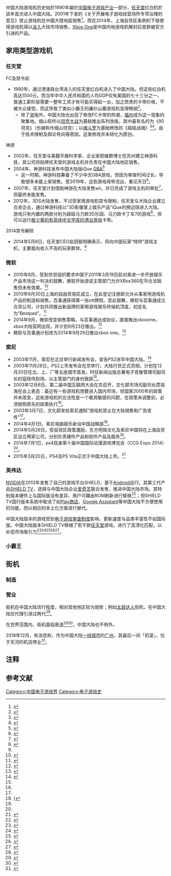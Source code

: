 {{merge|家用游戏机入华|time=2018-09-19T07:54:00+00:00}}
{{update|time=2015-05-16T00:37:37+00:00}}
{{copyedit|time=2014-09-27T11:46:32+00:00}}

中国大陆游戏机历史始於1990年屬於[[中国电子游戏产业|中国电子游戏产业]]一部分，[[任天堂|任天堂]]红白机於該年首次进入中国大陆。2001年下发的《关于开展电子游戏经营场所专项治理的意见》{{noteTag|1=七大部门指文化部、国家经贸委、公安部、信息产业部、外经贸部、海关总署、工商局，要求“自本意见发布之日起，面向国内的电子游戏设备及其零、附件生产、销售即行停止。任何企业、个人不得再从事面向国内的电子游戏设备及其零、附件的生产、销售活动。一经发现向电子游戏经营场所销售电子游戏设备及其零、附件的，由经贸、信息产业部门会同工商行政管理等部门依照有关规定进行处理。”}}禁止游戏机在中國大陸地區销售<ref>{{Cite web|title=国务院办公厅转发文化部等部门 关于开展电子游戏经营场所专项治理意见的通知|url=http://www.people.com.cn/GB/channel1/10/20000630/124651.html|accessdate=|author=|date=2000-06-30|format=|publisher=|language=|archiveurl=https://web.archive.org/web/20040405191024/http://www.people.com.cn/GB/channel1/10/20000630/124651.html|archivedate=2004-04-05|dead-url=no}}</ref>。而在2014年，上海自贸区条例的下發使得游戏机得以[[家用游戏机入华|进入]]大陆市场销售，[[Xbox_One|Xbox One]]是中国内地游戏机解封后首款被官方引进的产品。

== 家用类型游戏机 ==
{{seealso|家用游戏机|掌上遊戲機}}
=== 任天堂 ===
{{seealso|神游科技}}
;FC及禁令前
* 1990年，通过港澳與台湾进入的任天堂红白机进入了中国大陆，但这些红白机高达1500元，而当年中华人民共和国的人均GDP仅有美国的七十三分之一，普通工薪阶层需要一整年工资才有可能买得起一台，加之昂贵的卡带价格，不被大众接受。而这导致了类似小霸王的廉价山寨游戏机变得畅销<ref name="nintendo">{{cite news|author=17173|title=特供主机入华 能否圆梦任天堂的“中国梦”|url=http://news.17173.com/content/2014-05-10/20140510034805368.shtml|accessdate=2014-09-22|newspaper=17173|date=|work=|publisher=|language=|format=|archivedate=2016-12-20|archiveurl=https://web.archive.org/web/20161220074355/http://news.17173.com/content/2014-05-10/20140510034805368.shtml|dead-url=no}}</ref>。
** 除了盗版外，中国大陆也出现了修改FC卡带的热潮，[[福州|福州]]成为这一现象的聚集地。烟山软件以[[坦克大战|坦克大战]]为基础推出系列改版，其中最有名的为《90坦克》（也被称作烟山坦克）；{{link-ja|外星科技|外星科技}}以[[魂斗罗|魂斗罗]]为基础修改的《超级战魂》<ref>{{cite web|title=红白机与四位老人的故事|url=http://game.163.com/special/news/jianzheng_6201.html|accessdate=|author=|date=|format=|publisher=|language=zh-hans|archiveurl=https://archive.today/20141220063251/http://game.163.com/special/news/jianzheng_6201.html|archivedate=2014-12-20|dead-url=yes|website=[[网易|网易游戏]]|access-date=2019-03-20}}</ref><ref>{{cite news|url=http://www.infzm.com/content/95922|title=任天堂：过不了中国这一关|publisher=[[南方周末|南方周末]]|author=张瑞 金幼文 张维 王胜男|date=2013-11-15|archivedate=2016-07-25|archiveurl=https://archive.today/20160725124356/http://www.infzm.com/content/95922|access-date=2019-03-20|dead-url=yes|work=|accessdate=|language=|format=}}</ref>。由于技术限制及舆论导向等原因，这类修改并未转化为原创。
;神游
* 2002年，任天堂与美籍华裔科学家、企业家颜维群博士在苏州建立神游科技，其公司将贴牌任天堂的游戏主机并负责在中国大陆地区销售。
* 2004年，神游科技发布中国大陆版iQue [[Game_Boy_Advance|GBA]]<ref>{{cite web|title=iQue小神游 GBA正式上市|url=http://games.sina.com.cn/newgames/2004/05/053122761.shtml|accessdate=|author=|date=2004-05-31|format=|publisher=|language=zh-hans|archiveurl=https://archive.today/20190320123432/http://games.sina.com.cn/newgames/2004/05/053122761.shtml|archivedate=2019-03-20|dead-url=no|website=[[新浪|新浪游戏频道]]|access-date=2019-03-20}}</ref>
** 这一时期，神游科技筹备了不少中文GBA游戏，但因为审查时间过长，导致很多未能上架销售。至2019年，这些游戏母带流出，重见天日<ref>{{cite web|url=http://www.yystv.cn/p/4785|title=12款未发售的神游中文游戏重见天日，背后是一段遗失的中国游戏机历史|website=游戏研究社|author=偶然轻狂|archivedate=2019-03-20|archiveurl=https://archive.today/20190320122121/http://www.yystv.cn/p/4785|language=zh-hans|access-date=2019-03-20|dead-url=no}}</ref>。
* 2007年，任天堂计划借助神游在大陆发售wii，并已完成了游戏主机的审批<ref>{{cite news|title=任天堂代理为Wii中国区上市做好准备|url=http://games.qq.com/a/20071210/000052.htm|newspaper=腾讯|author=|date=|work=|publisher=|accessdate=|language=|format=|archiveurl=https://web.archive.org/web/20170714044527/http://games.qq.com/a/20071210/000052.htm|archivedate=2017-07-14|dead-url=no}}</ref>，但最终未能发售。
* 2012年，3DS大陆发售，不过受家用游戏机禁令限制，任天堂与大陆企业建立合资企业，通过神游科技以“3D影像掌上娱乐产品”iQue的擦边球进入大陆。游戏只有内置的两款分别为超级马力欧3D乐园、马力欧卡丁车7的游戏<ref>{{cite news|title=3DS大陆行货12月发售 内置马里奥简中游戏|url=http://game.17173.com/content/2012-11-01/20121101102942917.shtml|accessdate=2014-09-22|newspaper=17173|author=|date=|work=|publisher=|language=|format=|archiveurl=https://web.archive.org/web/20161129021319/http://game.17173.com/content/2012-11-01/20121101102942917.shtml|archivedate=2016-11-29|dead-url=no}}</ref>，但可以运行[[任天堂3DS中文区域游戏列表|极少量的有简体中文字库的港台游戏]]卡带。
;2014禁令解除
* 2014年5月8日，任天堂CEO岩田聪明确表示，将向中国玩家“特供”游戏主机，主要面向收入不高的玩家群体。<ref name="nintendo" />

=== 微软 ===
* 2010年8月，受到世贸组织要求中国于2011年3月19日前对美进一步开放娱乐产品市场这一判决的鼓舞，微软开始游说主管部门允许XBox360在华合法销售但未有效果。<ref>{{cite news|title=张亚勤:微软希望尽快在华引入Xbox360|url=http://digi.163.com/10/0729/09/6COGL90I00162IEN.html|accessdate=2014-09-22|newspaper=网易|archive-date=2014-11-29|archive-url=https://web.archive.org/web/20141129083004/http://digi.163.com/10/0729/09/6COGL90I00162IEN.html|dead-url=no}}</ref>
* 2013年9月30日上海的自由贸易区成立，在此登记注册即允许从事家用游戏机产品的制造和销售。百事通获得第一张ott牌照。受此鼓舞，微软与百事通成立合资公司，计划共同推出新品牌的家用游戏娱乐终端机顶盒，初定名为“Bestpad”。<ref>{{cite news|author=腾讯科技|title=中国游戏机市场开放：微软Xbox将变身入华|url=http://games.ifeng.com/yejiehangqing/detail_2013_09/24/29833291_0.shtml|accessdate=2014-09-22|newspaper=网易新闻|archive-date=2016-03-04|archive-url=https://web.archive.org/web/20160304192751/http://games.ifeng.com/yejiehangqing/detail_2013_09/24/29833291_0.shtml|dead-url=no}}</ref>
* 2014年9月，微软改变销售策略，与百事通达成协议，直接推出xboxone。xbox大陆官网出现，并计划9月23日推出。<ref>{{cite web|title=xbox|url=http://www.xbox.com/zh-CN/|accessdate=2014-09-22|archive-date=2020-12-10|archive-url=https://web.archive.org/web/20201210064059/https://www.xbox.com/zh-CN|dead-url=no}}</ref>
* 微软与百事通计划改为2014年9月29日推出xbox one。<ref>{{cite web|author=Xbox中国官方微博|title=Xbox中国官方微博|url=http://weibo.com/5203472552/BolrlzwrT?mod=weibotime|accessdate=2014-09-23}}</ref>

=== 索尼 ===
* 2003年11月，索尼在北京举行新闻发布会，宣告PS2进军中国大陆。<ref name="PS2">{{cite news|title=《见证》：PS2中国大陆行货猝死之谜|url=http://tv.duowan.com/1408/272383514015_5.html|accessdate=2014-09-23|newspaper=多玩|archive-url=https://web.archive.org/web/20141129133446/http://tv.duowan.com/1408/272383514015_5.html|archive-date=2014-11-29|dead-url=yes}}</ref>
* 2003年11月28日，PS2上市发布会在京举行。大陆行货正式亮相，计划在12月20日在北、上、广等五座城市首发。时任新闻出版总署电子音像管理司副司长的寇晓伟到场，以主管部门的身份致辞<ref name="PS2" />。
* 2003年12月6日，第二届中国互联网大会在京召开，文化部市场司副司长庹祖海在会上表态：最近有一些游戏机想要进入国内市场，但国家2000年的政策并未改变，这些游戏机的合法性是一个极其敏感的问题，在政策未调整前，必须按照原先的政策执行<ref name="PS2" />。
* 2003年3月7日，文化部发给索尼通知“游戏机禁止在大陆销售和广告宣传”<ref name="PS2" />。
* 2014年4月1日，索尼电脑娱乐新设中国战略部<ref name="XBOXWin">{{{cite news|title=Xbox One和PS4入华最新进展 微软反压索尼？|url=http://xbox360.cngba.com/news/20140703276401_2.shtml|accessdate=2014-09-23|newspaper=玩家网|deadurl=yes|archiveurl=https://web.archive.org/web/20141129130318/http://xbox360.cngba.com/news/20140703276401_2.shtml|archivedate=2014-11-29}}</ref>。
* 2014年5月26日，受自贸区政策激励，东方明珠文化及索尼中国将在上海自贸区设立两家公司，分别负责硬件产品和软件产品及服务<ref name="XBOXWin" />。
* 2014年7月1日，ps4现身第十届中国国际动漫游戏博览会（CCG Expo 2014）<ref name="XBOXWin" />。
* 2015年3月20日，PS4及PS Vita正式于中国大陆上市。<ref>{{cite news|title=索尼PS4国行版正式上市 6款首发游戏/售2899元起|url=http://www.cnbeta.com/articles/378827.htm|accessdate=2015-07-31|archive-date=2015-09-20|archive-url=https://web.archive.org/web/20150920071415/http://www.cnbeta.com/articles/378827.htm|dead-url=no}}</ref>
=== 英伟达 ===
{{seealso|SHIELD TV}}
[[NVIDIA|NVIDIA]]在2013年发售了自己的游戏平台SHIELD，基于[[Android|Android]]运行。其第三代产品[[SHIELD_TV|SHIELD TV]]，选择与中国大陆企业[[爱奇艺|爱奇艺]]联合发售，推进中国大陆市场。其特别版本硬件上与国际版没有差异，用户可藉由ROM刷新进行替换<ref>{{cite web|title=Nvidia Shield (2017) review|url=http://www.techradar.com/reviews/gaming/games-consoles/nvidia-shield-1287106/review|website=Techradar|accessdate=5 May 2017|archive-date=2017-05-07|archive-url=https://web.archive.org/web/20170507103646/http://www.techradar.com/reviews/gaming/games-consoles/nvidia-shield-1287106/review|dead-url=no}}</ref>；但SHIELD TV国行版本系统中取消了如[[Google_Play|Play商店]]、[[Google_Assistant|Google Assistant]]等中国大陆不方便使用的功能，而以相应的本土化方案进行替代。

中国大陆版本的游戏受到[[中華人民共和國電子遊戲審查制度|电子游戏审查制度]]影响，更新速度与品类丰富性不如国际版。中国大陆版本SHIELD TV移植了若干款[[任天堂|任天堂]]游戏，进行了高清化匹配，以补偿市场吸引力<ref>{{cite web|title=SHIELD影游一体机 常见问题|url=https://www.nvidia.com/zh-cn/shield/support/shield-tv/|accessdate=28 June 2018|author=|date=|format=|publisher=|language=|archiveurl=https://web.archive.org/web/20190503135517/https://www.nvidia.cn/shield/support/shield-tv/|archivedate=2019-05-03|website=NVIDIA SHIELD|dead-url=no}}</ref><ref>{{cite web|title=SHIELD Developer OS Images|url=https://developer.nvidia.com/shield-developer-os-images|accessdate=28 June 2018|author=|date=|format=|publisher=|language=|archiveurl=https://web.archive.org/web/20180627230852/https://developer.nvidia.com/shield-developer-os-images|archivedate=2018-06-27|website=NVIDIA Developer|dead-url=no}}</ref><ref>{{cite web|title=Chinese Nvidia Shield TV with Nintendo games may actually be running a GameCube/Wii Emulator|url=https://www.xda-developers.com/chinese-nvidia-shield-tv-nintendo-gamecube-wii-emulator/|accessdate=28 June 2018|author=|date=|format=|publisher=|language=|archiveurl=https://web.archive.org/web/20190502080853/https://www.xda-developers.com/chinese-nvidia-shield-tv-nintendo-gamecube-wii-emulator/|archivedate=2019-05-02|website=[[XDA_Developers|XDA Developers]]|dead-url=no}}</ref><ref>{{cite web|last1=Lynch|first1=Doug|title=Chinese Nvidia Shield TV with Nintendo games may actually be running a GameCube/Wii Emulator|url=https://www.xda-developers.com/chinese-nvidia-shield-tv-nintendo-gamecube-wii-emulator/|website=[[XDA_Developers|XDA Developers]]|publisher=|accessdate=2018-06-28|archive-date=2019-05-02|archive-url=https://web.archive.org/web/20190502080853/https://www.xda-developers.com/chinese-nvidia-shield-tv-nintendo-gamecube-wii-emulator/|dead-url=no}}{{en}}</ref><ref>{{cite web|last1=Conway|first1=Adam|title=Here’s Super Mario Galaxy running at 1080p on the Nvidia Shield TV|url=https://www.xda-developers.com/nvidia-shield-tv-super-mario-galaxy/|website=[[XDA_Developers|XDA Developers]]|publisher=|accessdate=2018-07-02|archive-date=2018-07-02|archive-url=https://web.archive.org/web/20180702122118/https://www.xda-developers.com/nvidia-shield-tv-super-mario-galaxy/|dead-url=no}}{{en}}</ref>。
=== 小霸王 ===
{{seealso|小霸王 (公司)}}
{{Expand section}}

== 街机 ==
{{seealso|街机}}
{{Expand section}}
===制造===
===营业===
街机在中国大陆流行程度，相对其他地区较为弱势；例如[[太鼓达人|太鼓达人]]街机，在中国大陆仅代理引进过两代<ref>{{cite web|url=https://www.gcores.com/articles/103648|title=太鼓之达人（上）|author=dagou|website=[[机核|机核]]|language=zh-hans|date=2018-11-13|accessdate=2018-12-04|archive-date=2020-10-25|archive-url=https://web.archive.org/web/20201025101011/https://www.gcores.com/articles/103648|dead-url=no}}</ref>。

在世界范围内，街机面临衰退<ref>{{cite web|url=https://www.gcores.com/articles/19617|title=从经营者角度谈谈游戏厅没落的原因|date=2016-07-10|accessdate=2018-12-04|language=zh-hans|website=[[机核|机核]]|author=davchen|archive-date=2018-12-04|archive-url=https://web.archive.org/web/20181204195108/https://www.gcores.com/articles/19617|dead-url=no}}</ref><ref>{{cite web|url=https://www.gcores.com/articles/23692|title=街机厅老板：为什么把游戏撤了|date=2017-03-26|accessdate=2018-12-04|language=zh-hans|website=[[机核|机核]]|author=davchen|archive-date=2018-12-04|archive-url=https://web.archive.org/web/20181204195148/https://www.gcores.com/articles/23692|dead-url=no}}</ref>，中国大陆也不例外。

2018年12月，有消息称，作为中国大陆[[一线城市|一线城市]]的[[广州|广州]]，其最后一间「机室」，位于天河的机店停业<ref>{{cite web|url=http://www.gznf.net/neighbor/27776.html|title=再见，广州最后的机室！|date=2018-12-26|author=小沅子|website=羊城网|language=zh-hans|archiveurl=https://archive.today/20181229065441/http://www.gznf.net/neighbor/27776.html|archivedate=2018-12-29|access-date=2018-12-29|dead-url=no}}</ref>。

== 注释 ==
{{NoteFoot}}

== 参考文献 ==
{{reflist|2}}

[[Category:中国电子游戏界|Category:中国电子游戏界]]
[[Category:电子游戏史|Category:电子游戏史]]